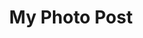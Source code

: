 ---
title: My Photo Post
heroImage: /images/1.jpg
gallery:
  - url: /images/1.jpg
    caption: First photo
    alt: Description of first photo
  - url: /images/2.jpg
    caption: Second photo
    alt: Description of second photo
---